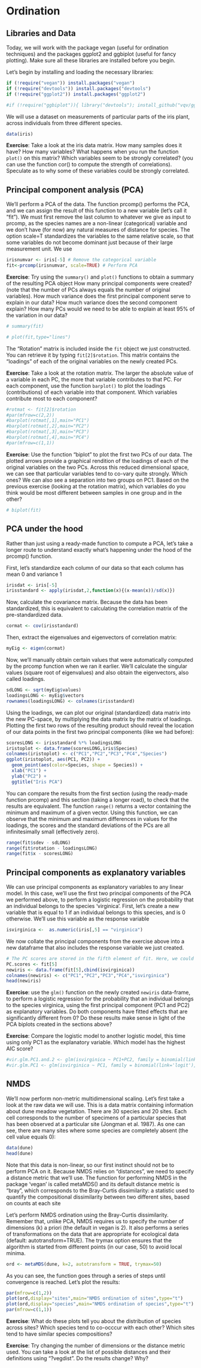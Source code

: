 # Ordination

## Libraries and Data

Today, we will work with the package vegan (useful for ordination techniques) and the packages ggplot2 and ggbiplot (useful for fancy plotting). Make sure all these libraries are installed before you begin. 

Let's begin by installing and loading the necessary libraries:

```r
if (!require("vegan")) install.packages("vegan")
if (!require("devtools")) install.packages("devtools")
if (!require("ggplot2")) install.packages("ggplot2")
```

```r
#if (!require("ggbiplot")){ library("devtools"); install_github("vqv/ggbiplot") }
```

We will use a dataset on measurements of particular parts of the iris plant, across individuals from three different species.

```r
data(iris)
```

**Exercise**: Take a look at the iris data matrix. How many samples does it have? How many variables? What happens when you run the function `plot()` on this matrix? Which variables seem to be strongly correlated? (you can use the function cor() to compute the strength of correlations). Speculate as to why some of these variables could be strongly correlated.

## Principal component analysis (PCA)

We'll perform a PCA of the data. The function prcomp() performs the PCA, and we can assign the result of this function to a new variable (let's call it "fit"). We must first remove the last column to whatever we give as input to prcomp, as the species names are a non-linear (categorical) variable and we don't have (for now) any natural measures of distance for species. The option scale=T standardizes the variables to the same relative scale, so that some variables do not become dominant just because of their large measurement unit. We use

```r
irisnumvar <- iris[-5] # Remove the categorical variable
fit<-prcomp(irisnumvar, scale=TRUE) # Perform PCA
```

**Exercise**: Try using the `summary()` and `plot()` functions to obtain a summary of the resulting PCA object How many principal components were created? (note that the number of PCs always equals the number of original variables). How much variance does the first principal component serve to explain in our data? How much variance does the second component explain? How many PCs would we need to be able to explain at least 95\% of the variation in our data?

```r
# summary(fit)

# plot(fit,type="lines")

```

The "Rotation" matrix is included inside the `fit` object we just constructed. You can retrieve it by typing `fit[2]$rotation`. This matrix contains the "loadings" of each of the original variables on the newly created PCs.

**Exercise**: Take a look at the rotation matrix. The larger the absolute value of a variable in each PC, the more that variable contributes to that PC. For each component, use the function `barplot()` to plot the loadings (contributions) of each variable into that component. Which variables contribute most to each component? 

```r
#rotmat <- fit[2]$rotation
#par(mfrow=c(2,2))
#barplot(rotmat[,1],main="PC1")
#barplot(rotmat[,2],main="PC2")
#barplot(rotmat[,3],main="PC3")
#barplot(rotmat[,4],main="PC4")
#par(mfrow=c(1,1))
```

**Exercise**: Use the function "biplot" to plot the first two PCs of our data. The plotted arrows provide a graphical rendition of the loadings of each of the original variables on the two PCs. Across this reduced dimensional space, we can see that particular variables tend to co-vary quite strongly. Which ones? We can also see a separation into two groups on PC1. Based on the previous exercise (looking at the rotation matrix), which variables do you think would be most different between samples in one group and in the other?

```r
# biplot(fit)
```

<!--

We can make prettier plots using ggplot2 and ggbiplot.

We first extract the variances of the principal components and then plot them:

```r
#variances <- data.frame(variances=fit$sdev**2, pcomp=1:length(fit$sdev))
#varPlot <- ggplot(variances, aes(pcomp, variances)) + geom_bar(stat="identity", fill="gray") + geom_line()
#varPlot
```

We can also plot the first two PCs, like we had done before in base R, but now coloring the samples by their corresponding species. How are the species distributed along PC1?

```r
# Species<-iris$Species
# iris_pca <- ggbiplot(fit,obs.scale = 1, 
#         var.scale=1,groups=Species,ellipse=F,circle=F,varname.size=3)
#iris_pca
```

-->

## PCA under the hood

Rather than just using a ready-made function to compute a PCA, let's take a longer route to understand exactly what's happening under the hood of the prcomp() function.

First, let's standardize each column of our data so that each column has mean 0 and variance 1
```r
irisdat <- iris[-5]
irisstandard <- apply(irisdat,2,function(x){(x-mean(x))/sd(x)})
```

Now, calculate the covariance matrix. Because the data has been standardized, this is equivalent to calculating the correlation matrix of the pre-standardized data.

```r
cormat <- cov(irisstandard)
```

Then, extract the eigenvalues and eigenvectors of correlation matrix:

```r
myEig <- eigen(cormat)
```

Now, we'll manually obtain certain values that were automatically computed by the prcomp function when we ran it earlier. We'll calculate the singular values (square root of eigenvalues) and also obtain the eigenvectors, also called loadings.

```r
sdLONG <- sqrt(myEig$values)
loadingsLONG <- myEig$vectors
rownames(loadingsLONG) <- colnames(irisstandard)
```

Using the loadings, we can plot our original (standardized) data matrix into the new PC-space, by multiplying the data matrix by the matrix of loadings. Plotting the first two rows of the resulting product should reveal the location of our data points in the first two principal components (like we had before):

```r
scoresLONG <- irisstandard %*% loadingsLONG
iristoplot <- data.frame(scoresLONG,iris$Species)
colnames(iristoplot) <- c("PC1","PC2","PC3","PC4","Species")
ggplot(iristoplot, aes(PC1, PC2)) +
  geom_point(aes(color=Species, shape = Species)) +
  xlab("PC1") +
  ylab("PC2") +
  ggtitle("Iris PCA")
```

You can compare the results from the first section (using the ready-made function prcomp) and this section (taking a longer road), to check that the results are equivalent. The function `range()` returns a vector containing the minimum and maximum of a given vector. Using this function, we can observe that the minimum and maximum differences in values for the loadings, the scores and the standard deviations of the PCs are all infinitesimally small (effectively zero).

```r
range(fit$sdev - sdLONG)
range(fit$rotation - loadingsLONG)
range(fit$x - scoresLONG) 
```

## Principal components as explanatory variables

We can use principal components as explanatory variables to any linear model. In this case, we'll use the first two principal components of the PCA we performed above, to perform a logistic regression on the probability that an individual belongs to the species 'virginica'. First, let's create a new variable that is equal to 1 if an individual belongs to this species, and is 0 otherwise. We'll use this variable as the response variable

```r
isvirginica <-  as.numeric(iris[,5] == "virginica")
```

We now collate the principal components from the exercise above into a new dataframe that also includes the response variable we just created.

```r
# The PC scores are stored in the fifth element of fit. Here, we could have also used the object scoresLONG which we obtained by fitting a PCA manually.
PC.scores <- fit[5] 
newiris <- data.frame(fit[5],cbind(isvirginica))
colnames(newiris) <- c("PC1","PC2","PC3","PC4","isvirginica")
head(newiris)
```

**Exercise**: use the `glm()` function on the newly created `newiris` data-frame, to perform a logistic regression for the probability that an individual belongs to the species virginica, using the first principal component (PC1 and PC2) as explanatory variables. Do both components have fitted effects that are significantly different from 0?  Do these results make sense in light of the PCA biplots created in the sections above? 

**Exercise**: Compare the logistic model to another logistic model, this time using only PC1 as the explanatory variable. Which model has the highest AIC score?

```r
#vir.glm.PC1.and.2 <- glm(isvirginica ~ PC1+PC2, family = binomial(link='logit'), data = newiris)
#vir.glm.PC1 <- glm(isvirginica ~ PC1, family = binomial(link='logit'), data = newiris)
```

## NMDS

We'll now perform non-metric multidimensional scaling. Let's first take a look at the raw data we will use. This is a data matrix containing information about dune meadow vegetation. There are 30 species and 20 sites. Each cell corresponds to the number of specimens of a particular species that has been observed at a particular site (Jongman et al. 1987). As one can see, there are many sites where some species are completely absent (the cell value equals 0):

```r
data(dune)
head(dune)
```

Note that this data is non-linear, so our first instinct should not be to perform PCA on it. Because NMDS relies on "distances", we need to specify a distance metric that we'll use. The function for performing NMDS in the package 'vegan' is called metaMDS() and its default distance metric is "bray", which corresponds to the Bray-Curtis dissimilarity: a statistic used to quantify the compositional dissimilarity between two different sites, based on counts at each site

Let's perform NMDS ordination using the Bray-Curtis dissimilarity. Remember that, unlike PCA, NMDS requires us to specify the number of dimensions (k) a priori (the default in vegan is 2). It also performs a series of transformations on the data that are appropriate for ecological data (default: autotransform=TRUE). The trymax option ensures that the algorithm is started from different points (in our case, 50) to avoid local minima.

```r
ord <- metaMDS(dune, k=2, autotransform = TRUE, trymax=50)
```

As you can see, the function goes through a series of steps until convergence is reached. Let's plot the results:

```r
par(mfrow=c(1,2))
plot(ord,display="sites",main="NMDS ordination of sites",type="t")
plot(ord,display="species",main="NMDS ordination of species",type="t")
par(mfrow=c(1,1))
```

**Exercise**: What do these plots tell you about the distribution of species across sites? Which species tend to co-occcur with each other? Which sites tend to have similar species compositions?

**Exercise**: Try changing the number of dimensions or the distance metric used. You can take a look at the list of possible distances and their definitions using "?vegdist". Do the results change? Why?
